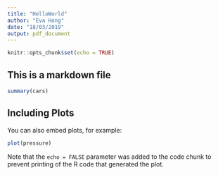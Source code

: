 ```yaml
---
title: "HelloWorld"
author: "Eva Hong"
date: "18/03/2019"
output: pdf_document
---
```


```r
knitr::opts_chunk$set(echo = TRUE)
```

## This is a markdown file
```r
summary(cars)
```

## Including Plots

You can also embed plots, for example:

```r
plot(pressure)
```

Note that the `echo = FALSE` parameter was added to the code chunk to prevent printing of the R code that generated the plot.
